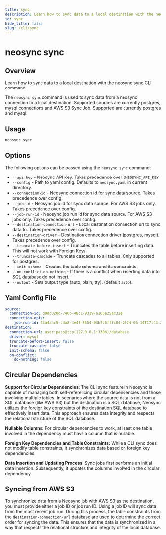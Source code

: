 ```yaml
---
title: sync
description: Learn how to sync data to a local destination with the neosync sync CLI command.
id: sync
hide_title: false
slug: /cli/sync
---
```


# neosync sync

## Overview

Learn how to sync data to a local destination with the neosync sync CLI command.

The `neosync sync` command is used to sync data from a neosync connection to a local destination.
Supported sources are currently postgres, mysql connections and AWS S3 Sync Job.
Supported are currently postgres and mysql.

## Usage

```bash
neosync sync
```

## Options

The following options can be passed using the `neosync sync` command:

- `--api-key` - Neosync API Key. Takes precedence over `$NEOSYNC_API_KEY`
- `--config` - Path to yaml config. Defaults to `neosync.yaml` in current directory.
- `--connection-id` - Neosync connection id for sync data source. Takes precedence over config.
- `--job-id` - Neosync job id for sync data source. For AWS S3 jobs only. Takes precedence over config.
- `--job-run-id` - Neosync job run id for sync data source. For AWS S3 jobs only. Takes precedence over config.
- `--destination-connection-url` - Local destination connection url to sync data to. Takes precedence over config.
- `--destination-driver` - Destination connection driver (postgres, mysql). Takes precedence over config.
- `--truncate-before-insert` - Truncates the table before inserting data. This will not work with Foreign Keys.
- `--truncate-cascade` - Truncate cascades to all tables. Only supported for postgres.
- `--init-schema` - Creates the table schema and its constraints.
- `--on-conflict-do-nothing` - If there is a conflict when inserting data into SQL database do not insert.
- `--output` - Sets output type (auto, plain, tty). (default `auto`).

## Yaml Config File

```yaml
source:
  connection-id: d9dc020d-746b-48c1-9319-a165a25ac32e
  connection-opts:
    job-run-id: 43a4aac5-c4a8-4e4f-8554-03b7c5fffc04-2024-06-14T17:43:24Z
destination:
  connection-url: user:pass@tcp(127.0.0.1:3306)/database
  driver: mysql
  truncate-before-insert: false
  truncate-cascade: false
  init-schema: false
  on-conflict:
    do-nothing: false
```

## Circular Dependencies

**Support for Circular Dependencies**: The CLI sync feature in Neosync is capable of managing both self-referencing circular dependencies and those involving multiple tables.
In scenarios where the source data is not from a SQL database (like AWS S3) but the destination is a SQL database, Neosync utilizes the foreign key constraints of the destination
SQL database to effectively insert data. This approach ensures data integrity and respects the relational structure of the SQL database.

**Nullable Columns:** For circular dependencies to work, at least one table involved in the dependency must have a column that is nullable.

**Foreign Key Dependencies and Table Constraints:** While a CLI sync does not modify table constraints, it synchronizes data based on foreign key dependencies.

**Data Insertion and Updating Process:** Sync jobs first performs an initial data insertion. Subsequently, it updates the columns involved in the circular dependency.

## Syncing from AWS S3

To synchronize data from a Neosync job with AWS S3 as the destination, you must provide either a job ID or job run ID. Using a job ID will sync data from the most recent job run.
During this process, the table constraints from the `destination-connection-url` database are used to determine the correct order for syncing the data. This ensures that the data is
synchronized in a way that respects the relational structure and integrity of the local database.
